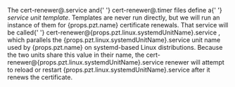 <p>
  The <inlineCode>cert-renewer@.service</inlineCode> and{' '}
  <inlineCode>cert-renewer@.timer</inlineCode> files define a{' '}
  <i>service unit template</i>. Templates are never run directly, but we will
  run an instance of them for {props.pzt.name} certificate renewals. That
  service will be called{' '}
  <inlineCode>
    cert-renewer@{props.pzt.linux.systemdUnitName}.service
  </inlineCode>
  , which parallels the <inlineCode>
    {props.pzt.linux.systemdUnitName}.service
  </inlineCode> unit name used by {props.pzt.name} on systemd-based Linux distributions.
  Because the two units share this value in their name, the <inlineCode>
    cert-renewer@{props.pzt.linux.systemdUnitName}.service
  </inlineCode> renewer will attempt to reload or restart <inlineCode>
    {props.pzt.linux.systemdUnitName}.service
  </inlineCode> after it renews the certificate.
</p>
